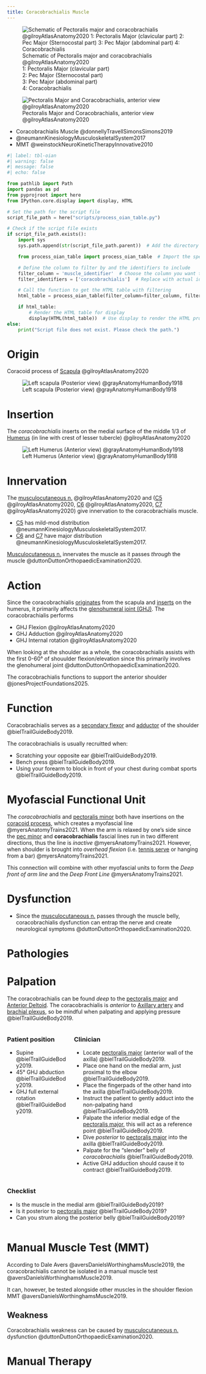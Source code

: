 ```yaml
---
title: Coracobrachialis Muscle
---
```


:::{layout-ncol="2"}
![Schematic of Pectoralis major and coracobrachialis @gilroyAtlasAnatomy2020 </br> 1: Pectoralis Major (clavicular part) <br> 2: Pec Major (Sternocostal part) </br> 3: Pec Major (abdominal part) </br> 4: Coracobrachialis](/The Archive/Anatomy/Skeletal Muscles/Upper Limb Muscles/Axioappendicular Anterior Muscles/images/gilroyatlas fig25.25a pectoralis major and coracobrachialis schematic.png)

![Pectoralis Major and Coracobrachialis, anterior view @gilroyAtlasAnatomy2020](/The Archive/Anatomy/Skeletal Muscles/Upper Limb Muscles/Axioappendicular Anterior Muscles/images/gilroyatlas fig25.25c pectoralis major and coracobrachialis.png)
:::

::: {.callout title="Reading list"}

- Coracobrachialis Muscle @donnellyTravellSimonsSimons2019
- @neumannKinesiologyMusculoskeletalSystem2017
- MMT @weinstockNeuroKineticTherapyInnovative2010


:::

```python
#| label: tbl-oian
#| warning: false
#| message: false
#| echo: false

from pathlib import Path
import pandas as pd
from pyprojroot import here
from IPython.core.display import display, HTML

# Set the path for the script file
script_file_path = here("scripts/process_oian_table.py")

# Check if the script file exists
if script_file_path.exists():
    import sys
    sys.path.append(str(script_file_path.parent))  # Add the directory of the script to the system path

    from process_oian_table import process_oian_table  # Import the specific function

    # Define the column to filter by and the identifiers to include
    filter_column = 'muscle_identifier'  # Choose the column you want to filter by
    filter_identifiers = ['coracobrachialis']  # Replace with actual identifiers you want to include

    # Call the function to get the HTML table with filtering
    html_table = process_oian_table(filter_column=filter_column, filter_identifiers=filter_identifiers)

    if html_table:
        # Render the HTML table for display
        display(HTML(html_table))  # Use display to render the HTML properly
else:
    print("Script file does not exist. Please check the path.")

```



# Origin {#origin}

Coracoid process of [Scapula]({{< var ref-scapula-bone.path >}}) @gilroyAtlasAnatomy2020

![Left scapula (Posterior view) @grayAnatomyHumanBody1918](/The Archive/Images/Gray anatomy 1918 images/Osteology/image203 gray1918 Left scapula. Dorsal surface.gif){#fig-gray1918-image203}

# Insertion {#insertion}

The *coracobrachialis* inserts on the medial surface of the middle 1/3 of [Humerus]({{< var ref-humerus-bone.path >}}) (in line with crest of lesser tubercle) @gilroyAtlasAnatomy2020

![Left Humerus (Anterior view) @grayAnatomyHumanBody1918](/The Archive/Images/Gray anatomy 1918 images/Osteology/image207 gray1918 Left humerus. Anterior view.gif){#fig-gray1918-image207}

# Innervation {#innervation}

The [musculocutaneous n.]({{< var ref-musculocutaneous-nerve.path >}}) @gilroyAtlasAnatomy2020 and ([C5]({{< var ref-nerve-root.c5 >}}) @gilroyAtlasAnatomy2020, [C6]({{< var ref-nerve-root.c6 >}}) @gilroyAtlasAnatomy2020, [C7]({{< var ref-nerve-root.c7 >}}) @gilroyAtlasAnatomy2020) give innervation to the coracobrachialis muscle.


- [C5]({{< var ref-nerve-root.c5 >}}) has mild-mod distribution @neumannKinesiologyMusculoskeletalSystem2017.
- [C6]({{< var ref-nerve-root.c6 >}}) and [C7]({{< var ref-nerve-root.c7 >}}) have major distribution @neumannKinesiologyMusculoskeletalSystem2017.

[Musculocutaneous n.]({{< var ref-musculocutaneous-nerve.path >}}) innervates the muscle as it passes *through* the muscle @duttonDuttonOrthopaedicExamination2020.


# Action {#action}

Since the coracobrachialis [originates](#origin) from the scapula and [inserts](#insertion) on the humerus, it primarily affects the [glenohumeral joint (GHJ)]({{< ref-glenohumeral-joint.path >}}).
The coracobrachialis performs

- GHJ Flexion @gilroyAtlasAnatomy2020
- GHJ Adduction @gilroyAtlasAnatomy2020
- GHJ Internal rotation @gilroyAtlasAnatomy2020

When looking at the shoulder as a whole, the coracobrachialis assists with the first 0-60&deg; of shouulder flexion/elevation since this primarily involves the glenohumeral joint @duttonDuttonOrthopaedicExamination2020.

The coracobrachialis functions to support the anterior shoulder @jonesProjectFoundations2025.

# Function

Coracobrachialis serves as a [secondary flexor]({{< var ref-shoulder-flexor-muscle-group.path >}}) and [adductor]({{< var ref-shoulder-adductor-muscle-group.path >}}) of the shoulder @bielTrailGuideBody2019.

 The coracobrachialis is usually recruitted when:

 - Scratching your opposite ear @bielTrailGuideBody2019.
 - Bench press @bielTrailGuideBody2019.
 - Using your forearm to block in front of your chest during combat sports @bielTrailGuideBody2019.

# Myofascial Functional Unit 

The *coracobrachialis* and [pectoralis minor]({{< var ref-pectoralis-minor.insertion >}}) both have insertions on the [coracoid process]({{< var ref-scapula-bone.coracoid-process >}}), which creates a myofascial line @myersAnatomyTrains2021.
When the arm is relaxed by one's side since the [pec minor]({{< var ref-pec-minor.path >}}) and **coracobrachialis** fascial lines run in two different directions, thus the line is *inactive* @myersAnatomyTrains2021.
However, when shoulder is brought into *overhead flexion* (i.e. [tennis serve]({{< var ref-tennis-serve.path >}}) or hanging from a bar) @myersAnatomyTrains2021.

This connection will combine with other myofascial units to form the *Deep front of arm line* and the *Deep Front Line* @myersAnatomyTrains2021.

# Dysfunction

- Since the [musculocutaneous n.]({{< var ref-musculocutaneous-nerve.path >}}) passes through the muscle belly, coracobrachialis dysfunction can entrap the nerve and create neurological symptoms @duttonDuttonOrthopaedicExamination2020.

# Pathologies

# Palpation

The coracobrachialis can be found *deep* to the [pectoralis major]({{< var ref-pectoralis-major.path >}}) and [Anterior Deltoid]({{< var ref-deltoid-muscle-anterior.path >}}).
The coracobrachialis is *anterior* to [Axillary artery]({{< var ref-axillary-artery.path >}}) and [brachial plexus]({{< var ref-brachial-plexus.path >}}), so be mindful when palpating and applying pressure @bielTrailGuideBody2019.


::: {.columns}
::: {.column}
### Patient position

- Supine @bielTrailGuideBody2019.
- 45&deg; GHJ abduction @bielTrailGuideBody2019.
- GHJ full external rotation @bielTrailGuideBody2019.

:::
::: {.column}

### Clinician

- Locate [pectoralis major]({{< var ref-pectoralis-major.path >}}) (anterior wall of the axilla) @bielTrailGuideBody2019.
- Place one hand on the medial arm, just proximal to the elbow  @bielTrailGuideBody2019.
- Place the fingerpads of the other hand into the axilla @bielTrailGuideBody2019.
- Instruct the patient to gently adduct into the non-palpating hand @bielTrailGuideBody2019.
- Palpate the inferior medial edge of the [pectoralis major]({{< var ref-pectoralis-major.path >}}), this will act as a reference point @bielTrailGuideBody2019.
- Dive *posterior* to [pectoralis major]({{< var ref-pectoralis-major.palpation >}}) into the axilla @bielTrailGuideBody2019.
- Palpate for the "slender" belly of *coracobrachialis* @bielTrailGuideBody2019.
- Active GHJ adduction should cause it to contract @bielTrailGuideBody2019.

:::
:::

::: {.columns}
::: {.column}
### Checklist

- Is the muscle in the medial arm @bielTrailGuideBody2019?
- Is it posterior to [pectoralis major]({{< var ref-pectoralis-major.path >}}) @bielTrailGuideBody2019?
- Can you strum along the posterior belly @bielTrailGuideBody2019? 

:::
::: {.column}
:::
:::







# Manual Muscle Test (MMT) {#mmt}

According to Dale Avers @aversDanielsWorthinghamsMuscle2019, the coracobrachialis cannot be isolated in a manual muscle test @aversDanielsWorthinghamsMuscle2019.

It can, however, be tested alongside other muscles in the shoulder flexion MMT @aversDanielsWorthinghamsMuscle2019.

## Weakness

Coracobrachialis weakness can be caused by [musculocutaneous n.]({{< var ref-musculocutaneous-nerve.path >}}) dysfunction @duttonDuttonOrthopaedicExamination2020.

# Manual Therapy